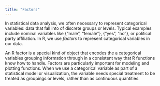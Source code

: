 ```yaml
---
title: "Factors"
---
```


In statistical data analysis, we often necessary to represent categorical variables: data that fall into of discrete
groups or levels. Typical examples include nominal variables like {"male", "female"}, {"yes", "no"}, or political party
affiliation. In R, we use *factors* to represent categorical variables in our data.

An R factor is a special kind of object that encodes the a categorical variables grouping information through in a
consistent way that R functions know how to handle. Factors are particularly important for modeling and plotting
functions. When we use a categorical variable as part of a statistical model or visualization, the variable needs
special treatment to be treated as groupings or levels, rather than as continuous quantities. 
